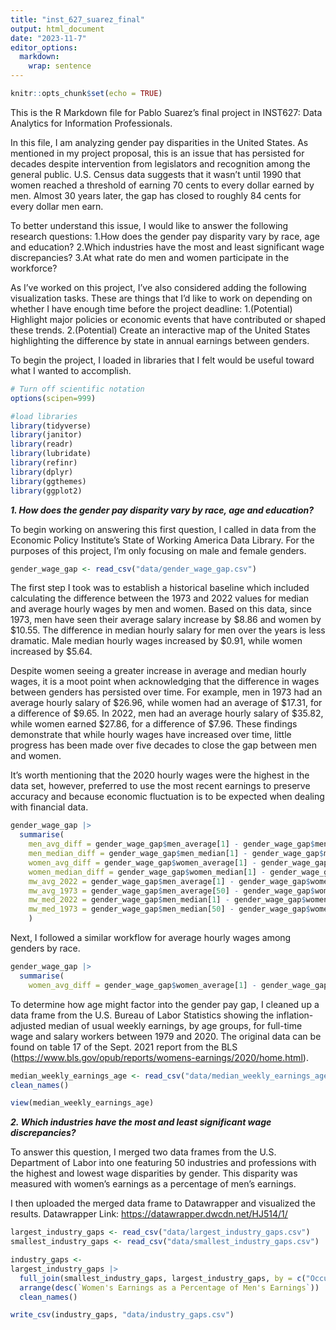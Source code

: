 ```yaml
---
title: "inst_627_suarez_final"
output: html_document
date: "2023-11-7"
editor_options: 
  markdown: 
    wrap: sentence
---
```


```r
knitr::opts_chunk$set(echo = TRUE)
```

This is the R Markdown file for Pablo Suarez's final project in INST627: Data Analytics for Information Professionals.

In this file, I am analyzing gender pay disparities in the United States.
As mentioned in my project proposal, this is an issue that has persisted for decades despite intervention from legislators and recognition among the general public.
U.S.
Census data suggests that it wasn't until 1990 that women reached a threshold of earning 70 cents to every dollar earned by men.
Almost 30 years later, the gap has closed to roughly 84 cents for every dollar men earn.

To better understand this issue, I would like to answer the following research questions: 
1.How does the gender pay disparity vary by race, age and education?
2.Which industries have the most and least significant wage discrepancies?
3.At what rate do men and women participate in the workforce?

As I've worked on this project, I've also considered adding the following visualization tasks.
These are things that I'd like to work on depending on whether I have enough time before the project deadline: 
1.(Potential) Highlight major policies or economic events that have contributed or shaped these trends.
2.(Potential) Create an interactive map of the United States highlighting the difference by state in annual earnings between genders.

To begin the project, I loaded in libraries that I felt would be useful toward what I wanted to accomplish.

```r
# Turn off scientific notation
options(scipen=999)

#load libraries
library(tidyverse)
library(janitor)
library(readr)
library(lubridate)
library(refinr)
library(dplyr)
library(ggthemes)
library(ggplot2)
```

***1. How does the gender pay disparity vary by race, age and education?***

To begin working on answering this first question, I called in data from the Economic Policy Institute's State of Working America Data Library.
For the purposes of this project, I'm only focusing on male and female genders.

```r

gender_wage_gap <- read_csv("data/gender_wage_gap.csv")

```

The first step I took was to establish a historical baseline which included calculating the difference between the 1973 and 2022 values for median and average hourly wages by men and women.
Based on this data, since 1973, men have seen their average salary increase by \$8.86 and women by \$10.55.
The difference in median hourly salary for men over the years is less dramatic.
Male median hourly wages increased by \$0.91, while women increased by \$5.64.

Despite women seeing a greater increase in average and median hourly wages, it is a moot point when acknowledging that the difference in wages between genders has persisted over time.
For example, men in 1973 had an average hourly salary of \$26.96, while women had an average of \$17.31, for a difference of \$9.65.
In 2022, men had an average hourly salary of \$35.82, while women earned \$27.86, for a difference of \$7.96.
These findings demonstrate that while hourly wages have increased over time, little progress has been made over five decades to close the gap between men and women.

It's worth mentioning that the 2020 hourly wages were the highest in the data set, however, preferred to use the most recent earnings to preserve accuracy and because economic fluctuation is to be expected when dealing with financial data.

```r

gender_wage_gap |>
  summarise(
    men_avg_diff = gender_wage_gap$men_average[1] - gender_wage_gap$men_average[50],
    men_median_diff = gender_wage_gap$men_median[1] - gender_wage_gap$men_median[50],
    women_avg_diff = gender_wage_gap$women_average[1] - gender_wage_gap$women_average[50],
    women_median_diff = gender_wage_gap$women_median[1] - gender_wage_gap$women_median[50],
    mw_avg_2022 = gender_wage_gap$men_average[1] - gender_wage_gap$women_average[1],
    mw_avg_1973 = gender_wage_gap$men_average[50] - gender_wage_gap$women_average[50],
    mw_med_2022 = gender_wage_gap$men_median[1] - gender_wage_gap$women_median[1],
    mw_med_1973 = gender_wage_gap$men_median[50] - gender_wage_gap$women_median[50]
    )

```

Next, I followed a similar workflow for average hourly wages among genders by race.

```r
gender_wage_gap |>
  summarise(
    women_avg_diff = gender_wage_gap$women_average[1] - gender_wage_gap$women_average[50])

```

To determine how age might factor into the gender pay gap, I cleaned up a data frame from the U.S.
Bureau of Labor Statistics showing the inflation-adjusted median of usual weekly earnings, by age groups, for full-time wage and salary workers between 1979 and 2020.
The original data can be found on table 17 of the Sept. 2021 report from the BLS (<https://www.bls.gov/opub/reports/womens-earnings/2020/home.html>).

```r

median_weekly_earnings_age <- read_csv("data/median_weekly_earnings_age.csv") |>
clean_names()

view(median_weekly_earnings_age)


```

***2. Which industries have the most and least significant wage discrepancies?***

To answer this question, I merged two data frames from the U.S.
Department of Labor into one featuring 50 industries and professions with the highest and lowest wage disparities by gender.
This disparity was measured with women's earnings as a percentage of men's earnings.

I then uploaded the merged data frame to Datawrapper and visualized the results.
Datawrapper Link: <https://datawrapper.dwcdn.net/HJ514/1/>

```r

largest_industry_gaps <- read_csv("data/largest_industry_gaps.csv")
smallest_industry_gaps <- read_csv("data/smallest_industry_gaps.csv")

industry_gaps <- 
largest_industry_gaps |>
  full_join(smallest_industry_gaps, largest_industry_gaps, by = c("Occupation", "Women's Earnings as a Percentage of Men's Earnings")) |>
  arrange(desc(`Women's Earnings as a Percentage of Men's Earnings`)) |>
  clean_names()

write_csv(industry_gaps, "data/industry_gaps.csv")
```

```r







```
